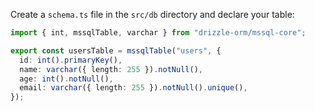 Create a `schema.ts` file in the `src/db` directory and declare your table:

```typescript copy filename="src/db/schema.ts"
import { int, mssqlTable, varchar } from "drizzle-orm/mssql-core";

export const usersTable = mssqlTable("users", {
  id: int().primaryKey(),
  name: varchar({ length: 255 }).notNull(),
  age: int().notNull(),
  email: varchar({ length: 255 }).notNull().unique(),
});
```